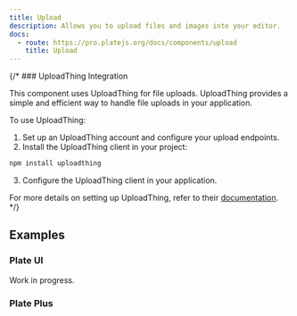 ```yaml
---
title: Upload
description: Allows you to upload files and images into your editor.
docs:
  - route: https://pro.platejs.org/docs/components/upload
    title: Upload
---
```



<ComponentPreview name="playground-demo" id="upload" />

{/* ### UploadThing Integration

This component uses UploadThing for file uploads. UploadThing provides a simple and efficient way to handle file uploads in your application.

To use UploadThing:

1. Set up an UploadThing account and configure your upload endpoints.
2. Install the UploadThing client in your project:

```bash
npm install uploadthing
```

3. Configure the UploadThing client in your application.

For more details on setting up UploadThing, refer to their [documentation](https://docs.uploadthing.com/). */}

## Examples

### Plate UI

Work in progress.

### Plate Plus

<ComponentPreviewPro name="upload-pro" />